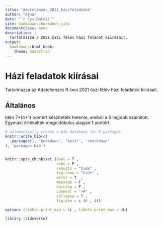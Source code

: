 ```yaml
--- 
title: "Adatelemzés_2021_házifeladatok"
author: "Ajna"
date: "`r Sys.Date()`"
site: bookdown::bookdown_site
documentclass: book
description: |
  Tartalmazza a 2021 őszi félév házi feladat kiírásait.
output:
  bookdown::html_book:
    theme: bootstrap
---
```


# Házi feladatok kiírásai

Tartalmazza az Adatelemzés R-ben 2021 őszi félév házi feladatok kiírásait.

## Általános

Idén 7*(4+1) pontért készítették hetente, amiből a 6 legjobb számított. Egymást értékelték megoldókulcs alapján 1 pontért.


```r
# automatically create a bib database for R packages
knitr::write_bib(c(
  .packages(), 'bookdown', 'knitr', 'rmarkdown'
), 'packages.bib')


knitr::opts_chunk$set (eval = T ,
                       echo = F ,
                       results = "hide" ,
                       fig.show = "hide" ,
                       error = T  ,
                       message = F ,
                       warning = F ,
                       comment = ">#" ,
                       collapse = T ,
                       fig.dim = c (6 , 4))

options (tibble.print_min = 4L , tibble.print_max = 4L)

library (tidyverse)

```


  
